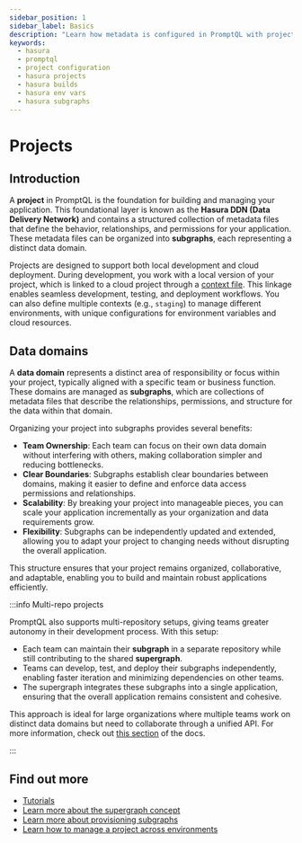 ```yaml
---
sidebar_position: 1
sidebar_label: Basics
description: "Learn how metadata is configured in PromptQL with projects and subgraphs and how to create builds."
keywords:
  - hasura
  - promptql
  - project configuration
  - hasura projects
  - hasura builds
  - hasura env vars
  - hasura subgraphs
---
```


# Projects

## Introduction

A **project** in PromptQL is the foundation for building and managing your application. This foundational layer is known
as the **Hasura DDN (Data Delivery Network)** and contains a structured collection of metadata files that define the
behavior, relationships, and permissions for your application. These metadata files can be organized into **subgraphs**,
each representing a distinct data domain.

Projects are designed to support both local development and cloud deployment. During development, you work with a local
version of your project, which is linked to a cloud project through a
[context file](/project-configuration/project-management/manage-contexts.mdx). This linkage enables seamless
development, testing, and deployment workflows. You can also define multiple contexts (e.g., `staging`) to manage
different environments, with unique configurations for environment variables and cloud resources.

## Data domains

A **data domain** represents a distinct area of responsibility or focus within your project, typically aligned with a
specific team or business function. These domains are managed as **subgraphs**, which are collections of metadata files
that describe the relationships, permissions, and structure for the data within that domain.

Organizing your project into subgraphs provides several benefits:

- **Team Ownership**: Each team can focus on their own data domain without interfering with others, making collaboration
  simpler and reducing bottlenecks.
- **Clear Boundaries**: Subgraphs establish clear boundaries between domains, making it easier to define and enforce
  data access permissions and relationships.
- **Scalability**: By breaking your project into manageable pieces, you can scale your application incrementally as your
  organization and data requirements grow.
- **Flexibility**: Subgraphs can be independently updated and extended, allowing you to adapt your project to changing
  needs without disrupting the overall application.

This structure ensures that your project remains organized, collaborative, and adaptable, enabling you to build and
maintain robust applications efficiently.

:::info Multi-repo projects

PromptQL also supports multi-repository setups, giving teams greater autonomy in their development process. With this
setup:

- Each team can maintain their **subgraph** in a separate repository while still contributing to the shared
  **supergraph**.
- Teams can develop, test, and deploy their subgraphs independently, enabling faster iteration and minimizing
  dependencies on other teams.
- The supergraph integrates these subgraphs into a single application, ensuring that the overall application remains
  consistent and cohesive.

This approach is ideal for large organizations where multiple teams work on distinct data domains but need to
collaborate through a unified API. For more information, check out
[this section](/project-configuration/subgraphs/index.mdx) of the docs.

:::

## Find out more

- [Tutorials](/project-configuration/tutorials/index.mdx)
- [Learn more about the supergraph concept](/project-configuration/supergraph.mdx)
- [Learn more about provisioning subgraphs](/project-configuration/subgraphs/index.mdx)
- [Learn how to manage a project across environments](/project-configuration/project-management/index.mdx)
